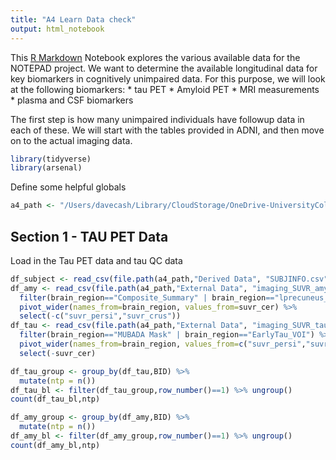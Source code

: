 ```yaml
---
title: "A4 Learn Data check"
output: html_notebook
---
```


This [R Markdown](http://rmarkdown.rstudio.com) Notebook explores the various 
available data for the NOTEPAD project. We want to determine the available
longitudinal data for key biomarkers in cognitively unimpaired data. For this
purpose, we will look at the following biomarkers:
* tau PET
* Amyloid PET
* MRI measurements
* plasma and CSF biomarkers 

The first step is how many unimpaired individuals have followup data in
each of these. We will start with the tables provided in ADNI, and then 
move on to the actual imaging data. 

```r
library(tidyverse)
library(arsenal)
```


Define some helpful globals
```r
a4_path <- "/Users/davecash/Library/CloudStorage/OneDrive-UniversityCollegeLondon/NOTEPAD/data/A4_LEARN"
```

## Section 1 - TAU PET Data
Load in the Tau PET data and tau QC data
```r
df_subject <- read_csv(file.path(a4_path,"Derived Data", "SUBJINFO.csv"))
df_amy <- read_csv(file.path(a4_path,"External Data", "imaging_SUVR_amyloid.csv")) %>% 
  filter(brain_region=="Composite_Summary" | brain_region=="lprecuneus_gm") %>% 
  pivot_wider(names_from=brain_region, values_from=suvr_cer) %>% 
  select(-c("suvr_persi","suvr_crus"))
df_tau <- read_csv(file.path(a4_path,"External Data", "imaging_SUVR_tau.csv")) %>% 
  filter(brain_region=="MUBADA Mask" | brain_region=="EarlyTau_VOI") %>% 
  pivot_wider(names_from=brain_region, values_from=c("suvr_persi","suvr_crus")) %>% 
  select(-suvr_cer)

```
``` r
df_tau_group <- group_by(df_tau,BID) %>% 
  mutate(ntp = n()) 
df_tau_bl <- filter(df_tau_group,row_number()==1) %>% ungroup()
count(df_tau_bl,ntp)

df_amy_group <- group_by(df_amy,BID) %>% 
  mutate(ntp = n()) 
df_amy_bl <- filter(df_amy_group,row_number()==1) %>% ungroup()
count(df_amy_bl,ntp)

```
